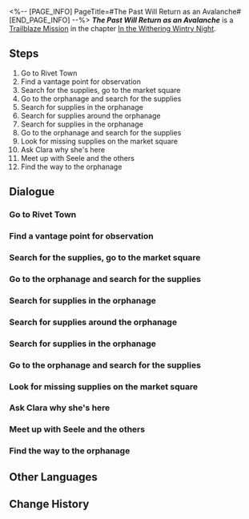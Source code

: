 <%-- [PAGE_INFO]
PageTitle=#The Past Will Return as an Avalanche#
[END_PAGE_INFO] --%>
{{Stub|Dialogue.}}
{{Mission Infobox
|id            = 1010701
|title         = 
|image         = <!--Mission The Past Will Return as an Avalanche.png-->
|type          = Trailblaze
|event_name    = 
|chapter       = In the Withering Wintry Night
|requirements  = [[Trailblaze Mission]] ''[[The Past Will Return as an Avalanche]]'' completed
|summary       = <!--official mission summary from Fate's Atlas-->
|characters    = Bronya; Seele; Trailblazer
|startLocation = [[Jarilo-VI]] - [[Rivet Town]]
|world         = Jarilo-VI
|area          = Rivet Town
|prev          = 
|next          = Lying in Rust
|exp           = 700
|credits       = 
|stellarJade   = 80
|other         = {{Card List|1=Adventure Log*6; Condensed Aether*3; "Ghost From the Past"*1 { text = "Ghost From the Past" }}}
}}
'''''The Past Will Return as an Avalanche''''' is a [[Trailblaze Mission]] in the chapter [[In the Withering Wintry Night]].

==Steps==
# Go to Rivet Town
# Find a vantage point for observation
# Search for the supplies, go to the market square
# Go to the orphanage and search for the supplies
# Search for supplies in the orphanage
# Search for supplies around the orphanage
# Search for supplies in the orphanage
# Go to the orphanage and search for the supplies
# Look for missing supplies on the market square
# Ask Clara why she's here
# Meet up with Seele and the others
# Find the way to the orphanage

<!--
==Gameplay Notes==

--><!--
==Trial Character==

-->
==Dialogue==
{{Stub Dialogue}}
===Go to Rivet Town===
{{Mission Description|type=trailblaze|location=Rivet Town|According to Natasha, there may still be remaining medical supplies in the abandoned Rivet Town. The mission for you and Seele is to retrieve the supplies and deplete them of their final value... Erm, to let them shine and be useful in the clinic.<br />Seele seems to have spent her entire childhood there... So this mission may hold a special value to her.<br />The industrial town is just north of Boulder Town. Set out with everyone once you're packed up and ready.}}
{{Dialogue Start}}
:{{tx}}
{{Dialogue End}}

===Find a vantage point for observation===
{{Mission Description|type=trailblaze|location=Rivet Town|update|According to Natasha, there may still be remaining medical supplies in the abandoned Rivet Town. The mission for you and Seele is to retrieve the supplies and deplete them of their final value... Erm, to let them shine and be useful in the clinic.<br />You arrive at the entrance of the mining town. Although this place looks to be completely desolate, in reality, Fragmentum monsters have been dwelling here for quite some time. This is a dangerous place.<br />It'd be best to make observations and plan out your route before making your way in.}}
{{Dialogue Start}}
:{{tx}}
{{Dialogue End}}

===Search for the supplies, go to the market square===
{{Mission Description|type=trailblaze|location=Rivet Town|update|According to Natasha, there may still be remaining medical supplies in the abandoned Rivet Town. The mission for you and Seele is to retrieve the supplies and deplete them of their final value... Erm, to let them shine and be useful in the clinic.<br />Seele believes that the supplies Natasha is after are likely to be stocked up in the town's market square. Why don't you head over there and take a look?}}
{{Dialogue Start}}
:{{tx}}
{{Dialogue End}}

===Go to the orphanage and search for the supplies===
{{Mission Description|type=trailblaze|location=Rivet Town|update|You finally find your way through the complex roads of Rivet Town and discover the path to the orphanage. As you make your way uphill, you can see the luxurious mansions that overlook the town, watching its every move each and every day.<br />You see that Seele's expression has turned complex, but what's more confusing is that Bronya seems to be having the same emotions...}}
{{Dialogue Start}}
:{{tx}}
{{Dialogue End}}

===Search for supplies in the orphanage===
{{Mission Description|type=trailblaze|location=Rivet Town|update|You arrive at the orphanage entrance and have somewhat understood what's bothering Bronya &mdash; although it's just speculation, she might have lived here in the past...<br />Anyways, first search this place for the supplies that Natasha wants.}}
{{Dialogue Start}}
:{{tx}}
{{Dialogue End}}

===Search for supplies around the orphanage===
{{Mission Description|type=trailblaze|location=<!--to be added-->|update|You naturally find the supplies, Bronya naturally finds the item to prove her past, and Seele naturally feels very shocked about all of this.<br />The two who almost became childhood friends naturally go for a trip down the memory lane and begin a very long and deep conversation...<br />Although you would really like to ask them when they became such great friends that share all their secrets with one another, would you be able to bring yourself to disturb the rare peace in front of you?<br />You couldn't. So you decide to venture further around the orphanage to search for the supplies...}}
{{Dialogue Start}}
:{{tx}}
{{Dialogue End}}

===Search for supplies in the orphanage===
{{Mission Description|type=trailblaze|location=Rivet Town|update|You arrive at the orphanage entrance and have somewhat understood what's bothering Bronya &mdash; although it's just speculation, she might have lived here in the past...<br />Anyways, first search this place for the supplies that Natasha wants.}}
{{Dialogue Start}}
:{{tx}}
{{Dialogue End}}

===Go to the orphanage and search for the supplies===
{{Mission Description|type=trailblaze|location=Rivet Town|update|You finally find your way through the complex roads of Rivet Town and discover the path to the orphanage. As you make your way uphill, you can see the luxurious mansions that overlook the town, watching its every move each and every day.<br />You see that Seele's expression has turned complex, but what's more confusing is that Bronya seems to be having the same emotions...}}
{{Dialogue Start}}
:{{tx}}
{{Dialogue End}}

===Look for missing supplies on the market square===
{{Mission Description|type=trailblaze|location=<!--to be added-->|update|You come to the market square only to find the crates for medical supplies looted empty.<br />The looter, however, seems too gentle for creatures in the Fragmentum, judging by what happened at the scene...<br />Bronya and Seele have arrived at the scene and both of them think that this does not look like something that monsters would do.<br />The perpetrator is likely to still be in the vicinity. Join Seele in her search on the square and leave no stone unturned!}}
{{Dialogue Start}}
:{{tx}}
{{Dialogue End}}

===Ask Clara why she's here===
{{Mission Description|type=trailblaze|location=<!--to be added-->|update|You've had the feeling that someone has gotten to the supplies before you but you didn't think it'd be someone that you were close with.<br />Okay, maybe not that close... but you've at least met her before &mdash; you're technically family to Clara now.<br />So what is cute Clara doing alone (with a robot) in such a dangerous place? You have to get to the bottom of this.}}
{{Dialogue Start}}
:{{tx}}
{{Dialogue End}}

===Meet up with Seele and the others===
{{Mission Description|type=trailblaze|location=<!--to be added-->|update|You've had the feeling that someone has gotten to the supplies before you but you didn't think it'd be someone that you were close with.<br />Okay, maybe not that close... but you've at least met her before &mdash; you're technically family to Clara now.<br />Seele and Bronya finally end their conversation and approach the two of you just as you are asking Clara about her reason for being here.<br />Perfect timing, now it's time for everyone to figure out what to do next.}}
{{Dialogue Start}}
:{{tx}}
{{Dialogue End}}

===Find the way to the orphanage===
{{Mission Description|type=trailblaze|location=<!--to be added-->|update|You discover that the culprit who robbed the supplies is a young thief named Eric. Bronya's generosity has compelled her to make the decision of trading with the thief for the supplies, even though Seele finds him to be untrustworthy.<br />In return for Bronya's friendliness, Eric shares relevant intel regarding the orphanage with everyone. But does this mean that he will change his ways? The answer is unknown &mdash; however, maybe you will have the opportunity to witness it sometime in the future.<br />Right now, your primary objective is to head to the orphanage and continue your search for the supplies.}}
{{Dialogue Start}}
:{{tx}}
{{Dialogue End}}

==Other Languages==
{{Other Languages
|en   = The Past Will Return as an Avalanche
|zhs  = 已故去的必如雪崩再来
|zht  = 已故去的必如雪崩再來
|ja   = 過ぎ去ったことは雪崩のように再来する
|ko   = 눈사태처럼 돌아오는 떠난 이
|es   = El pasado regresará con fuerza
|fr   = Le passé déferlera comme une avalanche
|ru   = Прошлое накроет снежной лавиной
|th   = เรื่องที่ผ่านไปแล้วจะกลับมาเหมือนหิมะถล่ม
|vi   = Quá Khứ Sẽ Trở Lại Như Tuyết Lở
|de   = Die Vergangenheit kommt als Lawine zurück
|id   = Yang Pergi Pasti Kembali Bak Longsor Salju
|pt   = O Passado Retornará Como Uma Avalanche
}}

==Change History==
{{Change History|1.0}}
